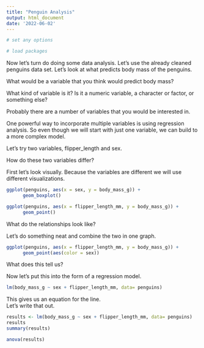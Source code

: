 ```yaml
---
title: "Penguin Analysis"
output: html_document
date: '2022-06-02'
---
```

```r
# set any options
```
```r
# load packages
```



Now let's turn do doing some data analysis.  Let's use
the already cleaned penguins data set. 
Let's look at what predicts body mass of the penguins.

What would be a variable that you think would
predict body mass? 

What kind of variable is it? Is it a numeric
variable, a character or factor, or something else?

Probably there are a number of variables that you 
would be interested in.  

One powerful way to incorporate multiple variables
is using regression analysis.  So even though we
will start with just one variable, we can build
to a more complex model. 

Let's try two variables, flipper_length and sex.

How do these two variables differ?

First let's look visually.  Because the variables
are different we will use different visualizations.

```r
ggplot(penguins, aes(x = sex, y = body_mass_g)) +
      geom_boxplot()
```

```r
ggplot(penguins, aes(x = flipper_length_mm, y = body_mass_g)) +
      geom_point()
```

What do the relationships look like?  

Let's do something neat and combine the two in one graph.

```r
ggplot(penguins, aes(x = flipper_length_mm, y = body_mass_g)) +
      geom_point(aes(color = sex))
```

What does this tell us? 


Now let's put this into the form of a regression model.


```r
lm(body_mass_g ~ sex + flipper_length_mm, data= penguins)
```

This gives us an equation for the line.  
Let's write that out.

$$ $$

```r
results <- lm(body_mass_g ~ sex + flipper_length_mm, data= penguins)
results
summary(results)
```

```r
anova(results)
```



